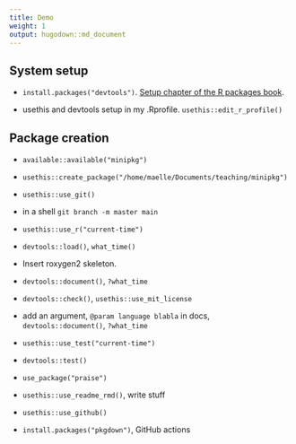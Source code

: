 ```yaml
---
title: Demo
weight: 1
output: hugodown::md_document
---
```


## System setup

* `install.packages("devtools")`. [Setup chapter of the R packages book](https://r-pkgs.org/setup.html).

* usethis and devtools setup in my .Rprofile. `usethis::edit_r_profile()`

## Package creation

* `available::available("minipkg")`

* `usethis::create_package("/home/maelle/Documents/teaching/minipkg")`

* `usethis::use_git()`

* in a shell `git branch -m master main`

* `usethis::use_r("current-time")`

* `devtools::load()`, `what_time()`

* Insert roxygen2 skeleton.

* `devtools::document()`, `?what_time`

* `devtools::check()`, `usethis::use_mit_license` 

* add an argument, `@param language blabla` in docs, `devtools::document()`, `?what_time`

* `usethis::use_test("current-time")`

* `devtools::test()`

* `use_package("praise")`

* `usethis::use_readme_rmd()`, write stuff

* `usethis::use_github()`

* `install.packages("pkgdown")`, GitHub actions